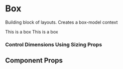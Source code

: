 

<Meta title="Components/Box" component={Box} />

# Box

Building block of layouts. Creates a box-model context

<Preview withToolbar>
  <Story name="box">
    <Box>
      <Box bg="text.primary" p={3} mb={4}>
        <Text variant="body" color="text.inverse">
          This is a box
        </Text>
      </Box>
      <Box bg="text.primary" p={3}>
        <Text variant="body" color="text.inverse">
          This is a box
        </Text>
      </Box>
    </Box>
  </Story>
</Preview>

### Control Dimensions Using Sizing Props

<Preview withToolbar>
  <Story name="sizing">
    <Box bg="brand.accent" width={5} height={5}></Box>
  </Story>
</Preview>

## Component Props

<Props of={Box} />